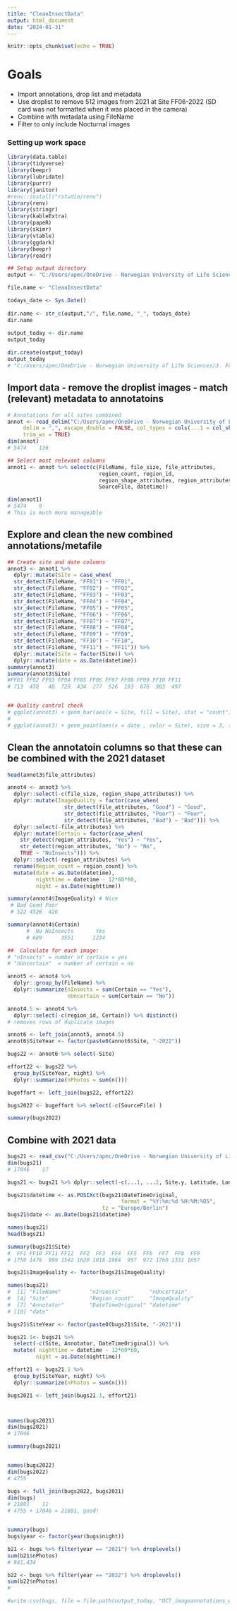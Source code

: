 ```yaml
---
title: "CleanInsectData"
output: html_document
date: "2024-01-31"
---
```


```r
knitr::opts_chunk$set(echo = TRUE)
```

# Goals
- Import annotations, drop list and metadata 
- Use droplist to remove 512 images from 2021 at Site FF06-2022 (SD card was not formatted when it was placed in the camera)
- Combine with metadata using FileName 
- Filter to only include Nocturnal images 


### Setting up work space 
```r
library(data.table)
library(tidyverse)
library(beepr)
library(lubridate)
library(purrr)
library(janitor)
#renv::install("rstudio/renv")
library(renv)
library(stringr)
library(kableExtra)
library(papeR)
library(skimr)
library(vtable)
library(ggdark)
library(beepr)
library(readr)

## Setup output directory 
output <- "C:/Users/apmc/OneDrive - Norwegian University of Life Sciences/3. Follo Forest 2021-2023/Manuscripts/Analyses/ForDryad/1.DataCleaning/InsectData/Outputs"

file.name <- "CleanInsectData"

todays_date <- Sys.Date()
 
dir.name <- str_c(output,"/", file.name, "_", todays_date)
dir.name
 
output_today <- dir.name
output_today

dir.create(output_today)
output_today
# "C:/Users/apmc/OneDrive - Norwegian University of Life Sciences/3. Follo Forest 2021-2023/Manuscripts/Analyses/ForDryad/1.DataCleaning/InsectData/Outputs/CleanInsectData_2024-02-01"

```

## Import data - remove the droplist images - match (relevant) metadata to annotatoins
```r

# Annotations for all sites combined
annot <- read_delim("C:/Users/apmc/OneDrive - Norwegian University of Life Sciences/3. Follo Forest 2021-2023/Manuscripts/Analyses/ForDryad/1.DataCleaning/InsectData/Inputs/fullannotations_metadata_combined_OCT_FF22.csv", 
     delim = ",", escape_double = FALSE, col_types = cols(...1 = col_skip()),
     trim_ws = TRUE)
dim(annot)
# 5474    136

## Select most relevant columns 
annot1 <- annot %>% select(c(FileName, file_size, file_attributes, 
                             region_count, region_id,  
                             region_shape_attributes, region_attributes, 
                             SourceFile, datetime))

dim(annot1)
# 5474    9
# This is much more manageable

```



## Explore and clean the new combined annotations/metafile
```r
## Create site and date columns 
annot3 <- annot1 %>% 
  dplyr::mutate(Site = case_when(
  str_detect(FileName, "FF01") ~ "FF01",
  str_detect(FileName, "FF02") ~ "FF02", 
  str_detect(FileName, "FF03") ~ "FF03",
  str_detect(FileName, "FF04") ~ "FF04",
  str_detect(FileName, "FF05") ~ "FF05",
  str_detect(FileName, "FF06") ~ "FF06",
  str_detect(FileName, "FF07") ~ "FF07",
  str_detect(FileName, "FF08") ~ "FF08",
  str_detect(FileName, "FF09") ~ "FF09",
  str_detect(FileName, "FF10") ~ "FF10",
  str_detect(FileName, "FF11") ~ "FF11")) %>% 
  dplyr::mutate(Site = factor(Site)) %>% 
  dplyr::mutate(date = as.Date(datetime))
summary(annot3)
summary(annot3$Site)
#FF01 FF02 FF03 FF04 FF05 FF06 FF07 FF08 FF09 FF10 FF11 
# 713  478   48  729  434  277  526  193  676  903  497 


## Quality control check 
# ggplot(annot3) + geom_bar(aes(x = Site, fill = Site), stat = "count")
# 
# ggplot(annot3) + geom_point(aes(x = date , color = Site), size = 3, stat = "count") + facet_wrap(~Site) + theme()
```


## Clean the annotatoin columns so that these can be combined with the 2021 dataset 
```r
head(annot3$file_attributes)

annot4 <- annot3 %>% 
  dplyr::select(-c(file_size, region_shape_attributes)) %>% 
  dplyr::mutate(ImageQuality = factor(case_when(
                  str_detect(file_attributes, "Good") ~ "Good",
                  str_detect(file_attributes, "Poor") ~ "Poor",
                  str_detect(file_attributes, "Bad") ~ "Bad"))) %>% 
  dplyr::select(-file_attributes) %>% 
  dplyr::mutate(Certain = factor(case_when(
    str_detect(region_attributes, "Yes") ~ "Yes", 
    str_detect(region_attributes, "No") ~ "No",
    TRUE ~ "NoInsects"))) %>% 
  dplyr::select(-region_attributes) %>% 
  rename(Region_count = region_count) %>% 
  mutate(date = as.Date(datetime), 
         nighttime = datetime - 12*60*60,
         night = as.Date(nighttime)) 

summary(annot4$ImageQuality) # Nice 
 # Bad Good Poor 
 # 522 4526  426 

summary(annot4$Certain) 
      #  No NoInsects       Yes 
      # 689      3551      1234 

##  Calculate for each image: 
# "nInsects" = number of certain = yes 
# "nUncertain"  = number of certain = no 

annot5 <- annot4 %>% 
  dplyr::group_by(FileName) %>% 
  dplyr::summarize(nInsects = sum(Certain == "Yes"),
                   nUncertain = sum(Certain == "No")) 

annot4.5 <- annot4 %>% 
  dplyr::select(-c(region_id, Certain)) %>% distinct() 
# removes rows of duplicate images 

annot6 <- left_join(annot5, annot4.5)
annot6$SiteYear <- factor(paste0(annot6$Site, "-2022")) 

bugs22 <- annot6 %>% select(-Site)

effort22 <- bugs22 %>% 
  group_by(SiteYear, night) %>% 
  dplyr::summarize(nPhotos = sum(n())) 

bugeffort <- left_join(bugs22, effort22)

bugs2022 <- bugeffort %>% select(-c(SourceFile) ) 

summary(bugs2022)
```



## Combine with 2021 data 
```r
bugs21 <- read_csv("C:/Users/apmc/OneDrive - Norwegian University of Life Sciences/3. Follo Forest 2021-2023/Manuscripts/Analyses/ForDryad/1.DataCleaning/InsectData/Inputs/combinedannotationsFF21w_locations_wmetadata.csv")
dim(bugs21)
# 17046    17

bugs21 <- bugs21 %>% dplyr::select(-c(...1, ...2, Site.y, Latitude, Longitude, Type, SiteType, Date, Time)) %>% rename(Site = Site.x, FileName = Filename) %>% mutate(Site = factor(Site)) 

bugs21$datetime <- as.POSIXct(bugs21$DateTimeOriginal, 
                                    format = "%Y:%m:%d %H:%M:%OS", 
                              tz = "Europe/Berlin")
bugs21$date <- as.Date(bugs21$datetime)

names(bugs21)
head(bugs21)

summary(bugs21$Site)
#  FF1 FF10 FF11 FF12  FF2  FF3  FF4  FF5  FF6  FF7  FF8  FF9 
# 1750 1476  999 1542 1620 1018 1964  957  972 1760 1331 1657

bugs21$ImageQuality <- factor(bugs21$ImageQuality)

names(bugs21)
#  [1] "FileName"         "nInsects"         "nUncertain"      
#  [4] "Site"             "Region_count"     "ImageQuality"    
#  [7] "Annotator"        "DateTimeOriginal" "datetime"        
# [10] "date"

bugs21$SiteYear <- factor(paste0(bugs21$Site, "-2021")) 

bugs21.1<- bugs21 %>% 
  select(-c(Site, Annotator, DateTimeOriginal)) %>% 
  mutate( nighttime = datetime - 12*60*60,
         night = as.Date(nighttime)) 

effort21 <- bugs21.1 %>% 
  group_by(SiteYear, night) %>% 
  dplyr::summarize(nPhotos = sum(n())) 

bugs2021 <- left_join(bugs21.1, effort21)



names(bugs2021)
dim(bugs2021)
# 17046

summary(bugs2021) 


names(bugs2022)
dim(bugs2022)
# 4755

bugs <- full_join(bugs2022, bugs2021)
dim(bugs)
# 21801    11
# 4755 + 17046 = 21801, good!


summary(bugs)
bugs$year <- factor(year(bugs$night))

b21 <- bugs %>% filter(year == "2021") %>% droplevels()
sum(b21$nPhotos)
# 941,434

b22 <- bugs %>% filter(year == "2022") %>% droplevels()
sum(b22$nPhotos)
#

#write.csv(bugs, file = file.path(output_today, "OCT_imageannotations_withmeta_combined.csv"))

`````````
